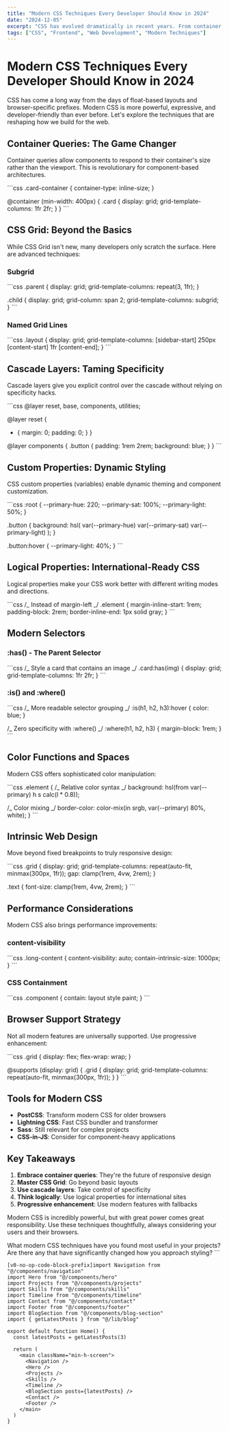 ```yaml
---
title: "Modern CSS Techniques Every Developer Should Know in 2024"
date: "2024-12-05"
excerpt: "CSS has evolved dramatically in recent years. From container queries to cascade layers, here are the modern techniques that will make you a more effective developer."
tags: ["CSS", "Frontend", "Web Development", "Modern Techniques"]
---
```


# Modern CSS Techniques Every Developer Should Know in 2024

CSS has come a long way from the days of float-based layouts and browser-specific prefixes. Modern CSS is more powerful, expressive, and developer-friendly than ever before. Let's explore the techniques that are reshaping how we build for the web.

## Container Queries: The Game Changer

Container queries allow components to respond to their container's size rather than the viewport. This is revolutionary for component-based architectures.

\`\`\`css
.card-container {
container-type: inline-size;
}

@container (min-width: 400px) {
.card {
display: grid;
grid-template-columns: 1fr 2fr;
}
}
\`\`\`

## CSS Grid: Beyond the Basics

While CSS Grid isn't new, many developers only scratch the surface. Here are advanced techniques:

### Subgrid

\`\`\`css
.parent {
display: grid;
grid-template-columns: repeat(3, 1fr);
}

.child {
display: grid;
grid-column: span 2;
grid-template-columns: subgrid;
}
\`\`\`

### Named Grid Lines

\`\`\`css
.layout {
display: grid;
grid-template-columns:
[sidebar-start] 250px
[content-start] 1fr
[content-end];
}
\`\`\`

## Cascade Layers: Taming Specificity

Cascade layers give you explicit control over the cascade without relying on specificity hacks.

\`\`\`css
@layer reset, base, components, utilities;

@layer reset {

- { margin: 0; padding: 0; }
  }

@layer components {
.button {
padding: 1rem 2rem;
background: blue;
}
}
\`\`\`

## Custom Properties: Dynamic Styling

CSS custom properties (variables) enable dynamic theming and component customization.

\`\`\`css
:root {
--primary-hue: 220;
--primary-sat: 100%;
--primary-light: 50%;
}

.button {
background: hsl(
var(--primary-hue)
var(--primary-sat)
var(--primary-light)
);
}

.button:hover {
--primary-light: 40%;
}
\`\`\`

## Logical Properties: International-Ready CSS

Logical properties make your CSS work better with different writing modes and directions.

\`\`\`css
/_ Instead of margin-left _/
.element {
margin-inline-start: 1rem;
padding-block: 2rem;
border-inline-end: 1px solid gray;
}
\`\`\`

## Modern Selectors

### :has() - The Parent Selector

\`\`\`css
/_ Style a card that contains an image _/
.card:has(img) {
display: grid;
grid-template-columns: 1fr 2fr;
}
\`\`\`

### :is() and :where()

\`\`\`css
/_ More readable selector grouping _/
:is(h1, h2, h3):hover {
color: blue;
}

/_ Zero specificity with :where() _/
:where(h1, h2, h3) {
margin-block: 1rem;
}
\`\`\`

## Color Functions and Spaces

Modern CSS offers sophisticated color manipulation:

\`\`\`css
.element {
/_ Relative color syntax _/
background: hsl(from var(--primary) h s calc(l \* 0.8));

/_ Color mixing _/
border-color: color-mix(in srgb, var(--primary) 80%, white);
}
\`\`\`

## Intrinsic Web Design

Move beyond fixed breakpoints to truly responsive design:

\`\`\`css
.grid {
display: grid;
grid-template-columns: repeat(auto-fit, minmax(300px, 1fr));
gap: clamp(1rem, 4vw, 2rem);
}

.text {
font-size: clamp(1rem, 4vw, 2rem);
}
\`\`\`

## Performance Considerations

Modern CSS also brings performance improvements:

### content-visibility

\`\`\`css
.long-content {
content-visibility: auto;
contain-intrinsic-size: 1000px;
}
\`\`\`

### CSS Containment

\`\`\`css
.component {
contain: layout style paint;
}
\`\`\`

## Browser Support Strategy

Not all modern features are universally supported. Use progressive enhancement:

\`\`\`css
.grid {
display: flex;
flex-wrap: wrap;
}

@supports (display: grid) {
.grid {
display: grid;
grid-template-columns: repeat(auto-fit, minmax(300px, 1fr));
}
}
\`\`\`

## Tools for Modern CSS

- **PostCSS**: Transform modern CSS for older browsers
- **Lightning CSS**: Fast CSS bundler and transformer
- **Sass**: Still relevant for complex projects
- **CSS-in-JS**: Consider for component-heavy applications

## Key Takeaways

1. **Embrace container queries**: They're the future of responsive design
2. **Master CSS Grid**: Go beyond basic layouts
3. **Use cascade layers**: Take control of specificity
4. **Think logically**: Use logical properties for international sites
5. **Progressive enhancement**: Use modern features with fallbacks

Modern CSS is incredibly powerful, but with great power comes great responsibility. Use these techniques thoughtfully, always considering your users and their browsers.

What modern CSS techniques have you found most useful in your projects? Are there any that have significantly changed how you approach styling?
\`\`\`

```typescriptreact file="app/page.tsx"
[v0-no-op-code-block-prefix]import Navigation from "@/components/navigation"
import Hero from "@/components/hero"
import Projects from "@/components/projects"
import Skills from "@/components/skills"
import Timeline from "@/components/timeline"
import Contact from "@/components/contact"
import Footer from "@/components/footer"
import BlogSection from "@/components/blog-section"
import { getLatestPosts } from "@/lib/blog"

export default function Home() {
  const latestPosts = getLatestPosts(3)

  return (
    <main className="min-h-screen">
      <Navigation />
      <Hero />
      <Projects />
      <Skills />
      <Timeline />
      <BlogSection posts={latestPosts} />
      <Contact />
      <Footer />
    </main>
  )
}
```
